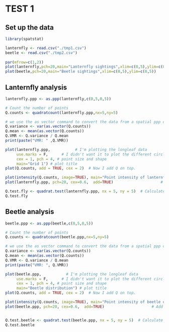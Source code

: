 
# TEST 1 

## Set up the data

```r
library(spatstat)

```


```r
lanternfly <- read.csv("./tmp1.csv")
beetle <- read.csv("./tmp2.csv")
   
par(mfrow=c(1,2))
plot(lanternfly,pch=20,main="Lanternfly sightings",xlim=c(0,5),ylim=c(0,5))
plot(beetle,pch=20,main="Beetle sightings",xlim=c(0,5),ylim=c(0,5))

```

## Lanternfly analysis

```r
lanternfly.ppp <- as.ppp(lanternfly,c(0,5,0,5))

# Count the number of points
Q.counts <- quadratcount(lanternfly.ppp,nx=5,ny=5)  

# we use the as vector command to convert the data from a spatial ppp object back to a normal number
Q.variance <- var(as.vector(Q.counts))
Q.mean <- mean(as.vector(Q.counts))
Q.VMR <- Q.variance / Q.mean
print(paste("VMR: " ,Q.VMR))
```


```r
plot(lanternfly.ppp,           # I'm plotting the longleaf data
     use.marks = F,      # I didn't want it to plot the different circle sizes so i turned off marks
     cex = 1, pch = 4, # point size and shape
     main="Grid 1") # plot title
plot(Q.counts, add = TRUE, cex = 2)  # Now I add Q on top.

plot(intensity(Q.counts, image=TRUE), main="Point intensity of lanternfly distribution", las=1)  # Plot intensity raster
plot(lanternfly.ppp, pch=20, cex=0.6,  add=TRUE)                     # Add points


```


```r
Q.test.fly <- quadrat.test(lanternfly.ppp, nx = 5, ny = 5)  # Calculate the quadrat counts.
Q.test.fly

```

## Beetle analysis

```r
beetle.ppp <- as.ppp(beetle,c(0,5,0,5))

# Count the number of points
Q.counts <- quadratcount(beetle.ppp,nx=5,ny=5)  

# we use the as vector command to convert the data from a spatial ppp object back to a normal number
Q.variance <- var(as.vector(Q.counts))
Q.mean <- mean(as.vector(Q.counts))
Q.VMR <- Q.variance / Q.mean
print(paste("VMR: ", Q.VMR))
```

```r
plot(beetle.ppp,           # I'm plotting the longleaf data
     use.marks = F,      # I didn't want it to plot the different circle sizes so i turned off marks
     cex = 1, pch = 4, # point size and shape
     main="Beetle distribution") # plot title
plot(Q.counts, add = TRUE, cex = 2)  # Now I add Q on top.

plot(intensity(Q.counts, image=TRUE), main="Point intensity of beetle distribution", las=1)  # Plot intensity raster
plot(beetle.ppp, pch=20, cex=0.6,  add=TRUE)                     # Add points



```

```r
Q.test.beetle <- quadrat.test(beetle.ppp, nx = 5, ny = 5)  # Calculate the quadrat counts.
Q.test.beetle
```


